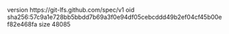 version https://git-lfs.github.com/spec/v1
oid sha256:57c9a1e728bb5bbdd7b69a3f0e94df05cebcddd49b2ef04cf45b00ef82e468fa
size 48085

